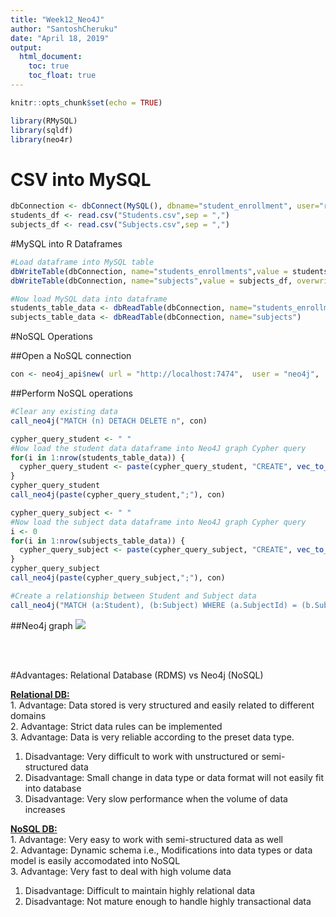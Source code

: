 ```yaml
---
title: "Week12_Neo4J"
author: "SantoshCheruku"
date: "April 18, 2019"
output:
  html_document:
    toc: true
    toc_float: true
---
```


```r
knitr::opts_chunk$set(echo = TRUE)

library(RMySQL)
library(sqldf)
library(neo4r)

```

# CSV into MySQL
```r
dbConnection <- dbConnect(MySQL(), dbname="student_enrollment", user="root", password="root", host="localhost")
students_df <- read.csv("Students.csv",sep = ",")
subjects_df <- read.csv("Subjects.csv",sep = ",")
```

#MySQL into R Dataframes
```r

#Load dataframe into MySQL table
dbWriteTable(dbConnection, name="students_enrollments",value = students_df, overwrite=T)
dbWriteTable(dbConnection, name="subjects",value = subjects_df, overwrite=T)

#Now load MySQL data into dataframe
students_table_data <- dbReadTable(dbConnection, name="students_enrollments")
subjects_table_data <- dbReadTable(dbConnection, name="subjects")
```

#NoSQL Operations

##Open a NoSQL connection
```r

con <- neo4j_api$new( url = "http://localhost:7474",  user = "neo4j",  password = "admin" )
```

##Perform NoSQL operations
```r
#Clear any existing data
call_neo4j("MATCH (n) DETACH DELETE n", con)

cypher_query_student <- " "
#Now load the student data dataframe into Neo4J graph Cypher query
for(i in 1:nrow(students_table_data)) {
  cypher_query_student <- paste(cypher_query_student, "CREATE", vec_to_cypher(students_table_data[i, ], "Student"), " ")
}
cypher_query_student
call_neo4j(paste(cypher_query_student,";"), con)

cypher_query_subject <- " "
#Now load the subject data dataframe into Neo4J graph Cypher query
i <- 0
for(i in 1:nrow(subjects_table_data)) {
  cypher_query_subject <- paste(cypher_query_subject, "CREATE", vec_to_cypher(subjects_table_data[i, ], "Subject"), " ")
}
cypher_query_subject
call_neo4j(paste(cypher_query_subject,";"), con)

#Create a relationship between Student and Subject data
call_neo4j("MATCH (a:Student), (b:Subject) WHERE (a.SubjectId) = (b.SubjectId) CREATE (a) -[:ENROLLED_INTO]-> (b);", con)

```

##Neo4j graph
![](Neo4J_Image.PNG)

</br></br>


#Advantages: Relational Database (RDMS) vs Neo4j (NoSQL)

<b><u>Relational DB:</b></u> </br>
1.  Advantage: Data stored is very structured and easily related to different domains</br>
2.  Advantage: Strict data rules can be implemented</br>
3.  Advantage: Data is very reliable according to the preset data type.</br>

1.  Disadvantage: Very difficult to work with unstructured or semi-structured data</br>
2.  Disadvantage: Small change in data type or data format will not easily fit into database</br>
3.  Disadvantage: Very slow performance when the volume of data increases</br>

<b><u>NoSQL DB:</b></u></br>
1.  Advantage: Very easy to work with semi-structured data as well</br>
2.  Advantage: Dynamic schema i.e., Modifications into data types or data model is easily accomodated into NoSQL</br>
3.  Advantage: Very fast to deal with high volume data </br>

1.  Disadvantage: Difficult to maintain highly relational data</br>
2.  Disadvantage: Not mature enough to handle highly transactional data</br>
